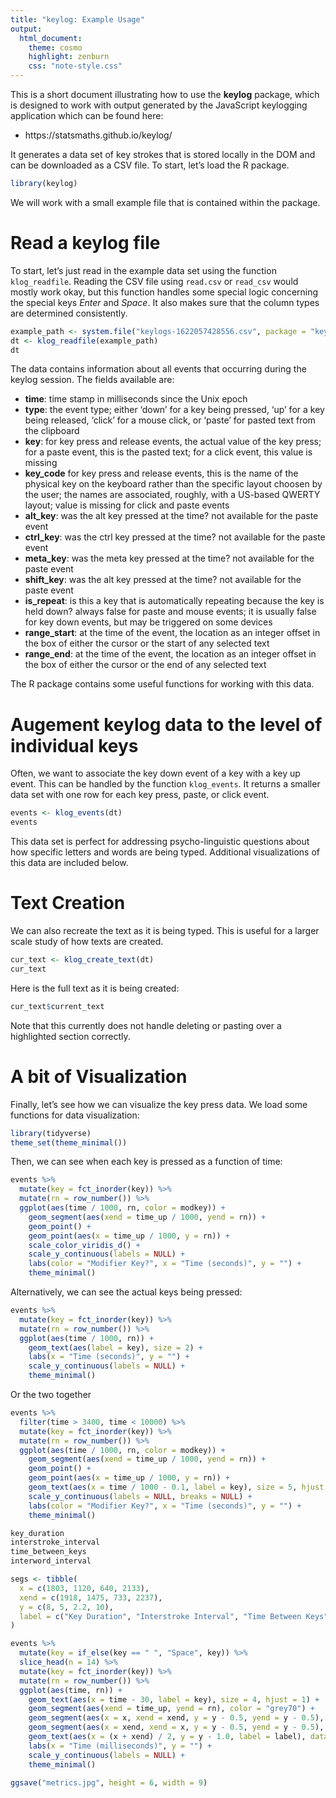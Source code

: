 ```yaml
---
title: "keylog: Example Usage"
output:
  html_document:
    theme: cosmo
    highlight: zenburn
    css: "note-style.css"
---
```


This is a short document illustrating how to use the **keylog** package, which
is designed to work with output generated by the JavaScript keylogging
application which can be found here:

  - https://statsmaths.github.io/keylog/

It generates a data set of key strokes that is stored locally in the DOM and
can be downloaded as a CSV file. To start, let's load the R package.

```r
library(keylog)
```

We will work with a small example file that is contained within the package.

# Read a keylog file

To start, let's just read in the example data set using the function
`klog_readfile`. Reading the CSV file using `read.csv` or `read_csv` would
mostly work okay, but this function handles some special logic concerning the
special keys *Enter* and *Space*. It also makes sure that the column types are
determined consistently.

```r
example_path <- system.file("keylogs-1622057428556.csv", package = "keylog")
dt <- klog_readfile(example_path)
dt
```

The data contains information about all events that occurring during the
keylog session. The fields available are:

- **time**: time stamp in milliseconds since the Unix epoch
- **type**: the event type; either 'down' for a key being pressed, 'up' for a
key being released, 'click' for a mouse click, or 'paste' for pasted text from
the clipboard
- **key**: for key press and release events, the actual value of the key press;
for a paste event, this is the pasted text; for a click event, this value is
missing
- **key_code** for key press and release events, this is the name of the
physical key on the keyboard rather than the specific layout choosen by the
user; the names are associated, roughly, with a US-based QWERTY layout; value
is missing for click and paste events
- **alt_key**: was the alt key pressed at the time? not available for the paste
event
- **ctrl_key**: was the ctrl key pressed at the time? not available for the
paste event
- **meta_key**: was the meta key pressed at the time? not available for the
paste event
- **shift_key**: was the alt key pressed at the time? not available for the
paste event
- **is_repeat**: is this a key that is automatically repeating because the key
is held down? always false for paste and mouse events; it is usually false for
key down events, but may be triggered on some devices
- **range_start**: at the time of the event, the location as an integer offset
in the box of either the cursor or the start of any selected text
- **range_end**: at the time of the event, the location as an integer offset
in the box of either the cursor or the end of any selected text

The R package contains some useful functions for working with this data.

# Augement keylog data to the level of individual keys

Often, we want to associate the key down event of a key with a key up event.
This can be handled by the function `klog_events`. It returns a smaller data
set with one row for each key press, paste, or click event.

```r
events <- klog_events(dt)
events
```

This data set is perfect for addressing psycho-linguistic questions about how
specific letters and words are being typed. Additional visualizations of this
data are included below.

# Text Creation

We can also recreate the text as it is being typed. This is useful for a larger
scale study of how texts are created.

```r
cur_text <- klog_create_text(dt)
cur_text
```

Here is the full text as it is being created:

```r
cur_text$current_text
```

Note that this currently does not handle deleting or pasting over a highlighted
section correctly.

# A bit of Visualization

Finally, let's see how we can visualize the key press data. We load some
functions for data visualization:

```r
library(tidyverse)
theme_set(theme_minimal())
```

Then, we can see when each key is pressed as a function of time:

```r
events %>%
  mutate(key = fct_inorder(key)) %>%
  mutate(rn = row_number()) %>%
  ggplot(aes(time / 1000, rn, color = modkey)) +
    geom_segment(aes(xend = time_up / 1000, yend = rn)) +
    geom_point() +
    geom_point(aes(x = time_up / 1000, y = rn)) +
    scale_color_viridis_d() +
    scale_y_continuous(labels = NULL) +
    labs(color = "Modifier Key?", x = "Time (seconds)", y = "") +
    theme_minimal()
```

Alternatively, we can see the actual keys being pressed:

```r
events %>%
  mutate(key = fct_inorder(key)) %>%
  mutate(rn = row_number()) %>%
  ggplot(aes(time / 1000, rn)) +
    geom_text(aes(label = key), size = 2) +
    labs(x = "Time (seconds)", y = "") +
    scale_y_continuous(labels = NULL) +
    theme_minimal()
```

Or the two together

```r
events %>%
  filter(time > 3400, time < 10000) %>%
  mutate(key = fct_inorder(key)) %>%
  mutate(rn = row_number()) %>%
  ggplot(aes(time / 1000, rn, color = modkey)) +
    geom_segment(aes(xend = time_up / 1000, yend = rn)) +
    geom_point() +
    geom_point(aes(x = time_up / 1000, y = rn)) +
    geom_text(aes(x = time / 1000 - 0.1, label = key), size = 5, hjust = 1, show.legend = FALSE) +
    scale_y_continuous(labels = NULL, breaks = NULL) +
    labs(color = "Modifier Key?", x = "Time (seconds)", y = "") +
    theme_minimal()
```

```r
key_duration
interstroke_interval
time_between_keys
interword_interval

segs <- tibble(
  x = c(1803, 1120, 640, 2133),
  xend = c(1918, 1475, 733, 2237),
  y = c(8, 5, 2.2, 10),
  label = c("Key Duration", "Interstroke Interval", "Time Between Keys", "Interword Interval")
)

events %>%
  mutate(key = if_else(key == " ", "Space", key)) %>%
  slice_head(n = 14) %>%
  mutate(key = fct_inorder(key)) %>%
  mutate(rn = row_number()) %>%
  ggplot(aes(time, rn)) +
    geom_text(aes(x = time - 30, label = key), size = 4, hjust = 1) +
    geom_segment(aes(xend = time_up, yend = rn), color = "grey70") +
    geom_segment(aes(x = x, xend = xend, y = y - 0.5, yend = y - 0.5), data = segs, size = 1, arrow = arrow(length = unit(0.01, "npc"), type="closed")) +
    geom_segment(aes(x = xend, xend = x, y = y - 0.5, yend = y - 0.5), data = segs, size = 1, arrow = arrow(length = unit(0.01, "npc"), type="closed")) +
    geom_text(aes(x = (x + xend) / 2, y = y - 1.0, label = label), data = segs, color = "red") +
    labs(x = "Time (milliseconds)", y = "") +
    scale_y_continuous(labels = NULL) +
    theme_minimal()

ggsave("metrics.jpg", height = 6, width = 9)




```
